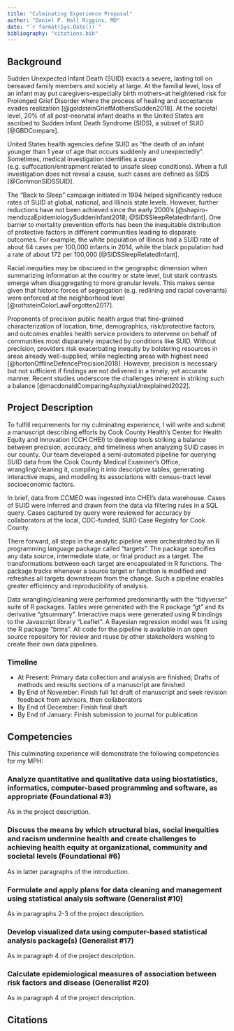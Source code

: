 ```yaml
---
title: "Culminating Experience Proposal"
author: "Daniel P. Hall Riggins, MD"
date: "`r format(Sys.Date())`"
bibliography: "citations.bib"
---
```


## Background

Sudden Unexpected Infant Death (SUID) exacts a severe, lasting toll on bereaved family members and society at large. At the familial level, loss of an infant may put caregivers--especially birth mothers--at heightened risk for Prolonged Grief Disorder where the process of healing and acceptance evades realization [@goldsteinGriefMothersSudden2018]. At the societal level, 20% of all post-neonatal infant deaths in the United States are ascribed to Sudden Infant Death Syndrome (SIDS), a subset of SUID [@GBDCompare].

United States health agencies define SUID as "the death of an infant younger than 1 year of age that occurs suddenly and unexpectedly". Sometimes, medical investigation identifies a cause (e.g. suffocation/entrapment related to unsafe sleep conditions). When a full investigation does not reveal a cause, such cases are defined as SIDS [@CommonSIDSSUID].

The "Back to Sleep" campaign initiated in 1994 helped significantly reduce rates of SUID at global, national, and Illinois state levels. However, further reductions have not been achieved since the early 2000's [@shapiro-mendozaEpidemiologySuddenInfant2018; @SIDSSleepRelatedInfant]. One barrier to mortality prevention efforts has been the inequitable distribution of protective factors in different communities leading to disparate outcomes. For example, the white population of Illinois had a SUID rate of about 64 cases per 100,000 infants in 2014, while the black population had a rate of about 172 per 100,000 [@SIDSSleepRelatedInfant].

Racial inequities may be obscured in the geographic dimension when summarizing information at the country or state level, but stark contrasts emerge when disaggregating to more granular levels. This makes sense given that historic forces of segregation (e.g. redlining and racial covenants) were enforced at the neighborhood level [@rothsteinColorLawForgotten2017].

Proponents of precision public health argue that fine-grained characterization of location, time, demographics, risk/protective factors, and outcomes enables health service providers to intervene on behalf of communities most disparately impacted by conditions like SUID. Without precision, providers risk exacerbating inequity by bolstering resources in areas already well-supplied, while neglecting areas with highest need [@hortonOfflineDefencePrecision2018]. However, precision is necessary but not sufficient if findings are not delivered in a timely, yet accurate manner. Recent studies underscore the challenges inherent in striking such a balance [@macdonaldComparingAsphyxiaUnexplained2022].


## Project Description

To fulfill requirements for my culminating experience, I will write and submit a manuscript describing efforts by Cook County Health's Center for Health Equity and Innovation (CCH CHEI) to develop tools striking a balance between precision, accuracy, and timeliness when analyzing SUID cases in our county. Our team developed a semi-automated pipeline for querying SUID data from the Cook County Medical Examiner's Office, wrangling/cleaning it, compiling it into descriptive tables, generating interactive maps, and modeling its associations with census-tract level socioeconomic factors.

In brief, data from CCMEO was ingested into CHEI's data warehouse. Cases of SUID were inferred and drawn from the data via filtering rules in a SQL query. Cases captured by query were reviewed for accuracy by collaborators at the local, CDC-funded, SUID Case Registry for Cook County. 

There forward, all steps in the analytic pipeline were orchestrated by an R programming language package called "targets". The package specifies any data source, intermediate state, or final product as a target. The transformations between each target are encapsulated in R functions. The package tracks whenever a source target or function is modified and refreshes all targets downstream from the change. Such a pipeline enables greater efficiency and reproducibility of analysis.

Data wrangling/cleaning were performed predominantly with the "tidyverse" suite of R packages. Tables were generated with the R package "gt" and its derivative "gtsummary". Interactive maps were generated using R bindings to the Javascript library "Leaflet". A Bayesian regression model was fit using the R package "brms". All code for the pipeline is available in an open source repository for review and reuse by other stakeholders wishing to create their own data pipelines.

### Timeline

- At Present: Primary data collection and analysis are finished; Drafts of methods and results sections of a manuscript are finished
- By End of November: Finish full 1st draft of manuscript and seek revision feedback from advisors, then collaborators
- By End of December: Finish final draft
- By End of January: Finish submission to journal for publication

## Competencies

This culminating experience will demonstrate the following competencies for my MPH:

### Analyze quantitative and qualitative data using biostatistics, informatics, computer-based programming and software, as appropriate (Foundational #3)

As in the project description.

### Discuss the means by which structural bias, social inequities and racism undermine health and create challenges to achieving health equity at organizational, community and societal levels (Foundational #6)

As in latter paragraphs of the introduction.

### Formulate and apply plans for data cleaning and management using statistical analysis software (Generalist #10)

As in paragraphs 2-3 of the project description.

### Develop visualized data using computer-based statistical analysis package(s) (Generalist #17)

As in paragraph 4 of the project description.

### Calculate epidemiological measures of association between risk factors and disease (Generalist #20)

As in paragraph 4 of the project description.

## Citations